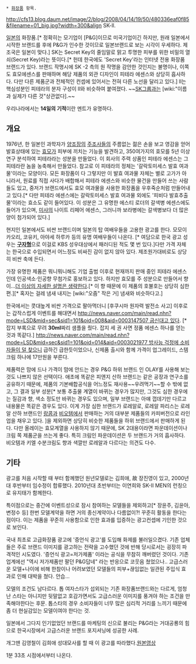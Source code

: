  * [[화장품]] 항목.

http://cfs13.blog.daum.net/image/2/blog/2008/04/14/19/50/480336eaf0f85&filename=01_big.jpg?width=300&align
SK-ll. 

[[일본]]의 화장품.[* 정확히는 모기업이 [P&G]이므로 미국기업이긴 하지만, 원래 일본에서 시작한 브랜드를 후에 P&G가 인수한 것이므로 일본브랜드로 보는 시각이 우세하다. 제조국은 일본이 맞다.] SK는 Secret Key의 줄임말로 맑고 투명한 피부를 위한 비밀의 열쇠(Secret Key)라는 뜻이다.[* 헌데 한국에도 'Secret Key'라는 인터넷 전용 화장품 브랜드가 있다. 브랜드 작명시에 SK -2 측의 원 작명을 감안한 것인지는 불명이나, 이쪽도 효모에센스를 판매하며 해당 제품의 외관 디자인이 피테라 에센스와 상당히 흡사하다. 다만 다른 제품군과 전체적인 컨셉에 있어서는 전혀 다른 노선을 달리고 있다.]  ll는 핵심성분인 피테라의 분자 구성이 ll와 비슷하여 붙여졌다. ~~[[SK]]그룹과는 [wiki:"이름과 실제가 다른 것"상관없다].~~

우리나라에서는 '''14일의 기적'''이란 멘트가 유명하다.

== 개요 ==
1976년, 한 일본인 과학자가 [[양조]]장의 [[주조사]]들의 주름없는 젊은 손을 보고 영감을 얻어 발효상태에 있는 [[효모]]가 피부에 끼치는 기능을 발견하고, 350여가지의 효모를 5년 이상 연구 분석하여 피테라라는 성분을 만들었다. 이 회사의 주력 상품인 피테라 에센스는 그 피테라란 놈을 농축해서 만들었다. 참고로 이 피테라의 정체는 '갈락토미세스 발효 여과물'이라는 모양이다. 모든 화장품이 다 그렇지만 이 발효 여과물 자체는 별로 고가가 아니라서, 원료를 직접 사다가 배합해서 피테라 에센스와 비슷한 물건을 만들어 쓰는 사람들도 있고, 중저가 브랜드에서도 효모 여과물을 사용한 화장품을 우후죽순처럼 만들어내고 있다.[* 다만 피테라 에센스에는 갈락토미세스 발효 여과물 외에도 '피비다 발효추출물'이라는 효소도 같이 들어있다. 이 성분은 그 유명한 에스티 로더의 갈색병 에센스에도 들어가 있으며, [[미샤]]의 나이트 리페어 에센스, 그러니까 보라병에는 갈색병보다 더 많은 양이 첨가되어 있다.]

현지인 일본에서도 비싼 브랜드이며 일본의 탑 여배우들을 고용한 광고를 한다. 모모이 카오리, 코유키, 아야세 하루카 등의 유명 여배우들이 나온다. [* 여담으로 한국 광고 성우는 '''[[구자형]]'''으로 이걸로 KBS 성우대상에서 패러디된 적도 몇 번 있다.]다만 가격 자체는 한국으로 수입되면서 어느정도 비싸진 감이 없지 않아 있다. 제조원가대비로도 상당히 비싼 축에 든다.

가장 유명한 제품은 뭐니뭐니해도 기업 출범 이후로 현재까지 판매 중인 피테라 에센스인데 인공색소·인공향 무첨가로 홍보하고 있다. 하지만 효모를 주 성분으로 만들어서 향이...[[더 이상의 자세한 설명은 생략한다]].[* 이 향 때문에 이 제품의 호불호는 상당히 심한 편.][* 혹자는 걸레 냄새 내지는 [wiki:"오줌" 작은 거] 냄새와 비슷하다고.]

한국에서는 콧대높게 비싼 가격으로 팔아먹더니 [후쿠시마 원자력 발전소 사고] 이후로는 갑작스럽게 이벤트를 해대면서 [[http://news.naver.com/main/read.nhn?mode=LSD&mid=sec&sid1=101&oid=008&aid=0003147507 굽신대고 있다]]. [* 잡지 부록으로 무려 '''30ml'''짜리 샘플을 줬다. 잡지 세 권 사면 정품 에센스 하나를 얻는 것과 똑같다.] [[http://news.naver.com/main/read.nhn?mode=LSD&mid=sec&sid1=101&oid=014&aid=0003021977 방사능 걱정에 소비자들이 덜 찾으니]] 급하긴 급한듯이었으나, 신제품 출시와 함께 가격이 업그레이드, 스템크림 하나에 17만원을 부른다.

제품력은 맘에 드나 가격이 맘에 안드는 경우 P&G 하위 브랜드 인 OLAY를 사용해 보는것도 나쁘지 않은 선택이다. 애초에 똑같은 피앤지 산하 브랜드는 같은 공장과 연구소를 공유하기 때문에, 제품의 기본배합공식을 어느정도 재사용~~우려먹기~~할 수 밖에 없고, 그 결과 일부 성분[* 보통 추출물 계열이 바뀌는 경우가 많지만, 그것도 심한 경우에는 질감과 향, 색소 정도만 바뀌는 경우도 있으며, 일부 브랜드는 아얘 껍데기만 다르고 내용물은 똑같은 경우도 있다. 이게 가장 심한 브랜드가 로레알로, 로레알 파리스는 로레알 산하 브랜드인 [[랑콤]]과 [[비오템]]에서 판매하는 거의 대부분 제품들의 카피버전으로 라인업을 채우고 있다. ]을 제외하면 상당히 비슷한 제품들을 하위 브랜드에서 판매하게 된다. 다만 올레이는 효모계열을 사용하지 않기 때문에, SK 2대용이라면 파운데이션이나 크림 쪽 제품군을 쓰는게 좋다. 특히 크림인 파운데이션은 두 브랜드가 거의 흡사하다.  비오템과 키엘 수분크림도 향과 색깔만 로레알과 다르다는 의견도 다수. 

== 기타 ==
광고를 처음 시작할 때 부터 함께했던 원년모델로는 김희애, 故 장진영이 있고, 2000년대 후반부터 임수정이 합류했다. 2010년대 초반부터는 이연희와 SK-II MEN의 런칭으로 유지태가 함께한다. 

특이점으로는 중간에 이벤트성으로 잠시 참여하는 모델들을 제외하고[* 장윤주, 김윤아, 변정수 등] 한번 모델계약을 하면 거의 종신계약이나 다름없이?! 꾸준히 활동을 한다는 점이다. 이는 제품을 꾸준히 사용함으로 인한 효과를 입증하는 광고컨셉에 기인한 것으로 보인다.

국내 최초로 고급화장품 광고에 '증언식 광고'를 도입해 화제를 불러일으켰다. 기존 업체들은 주로 브랜드 이미지를 광고하는 전략을 고수했던 것에 반해 당시로서는 굉장히 파격적인 시도였다. '증언식 광고=저가제품' 이라는 공식을 무참히 깨버렸던 것이다. 기존 업계에선 "역시 저가제품만 팔던 P&G답네" 라는 반응으로 코웃음 쳤었으나.. 고급스러운 모델+나이에 비해 한참이나 어려보였던 모델들의 피부+끊임없는 일관된 주입식 효과로 인해 대박을 쳤다. 안습...

모델의 조건도 남다르다. 톱 여자스타가 섭외되는 기존 화장품브랜드와는 다르게, 엄청난 스타는 아니지만 뒷말없고 호감가면서도 고급스러운 이미지를 풍겨야 하는 조건을 만족해야한다는 후문. 톱스타의 경우 소비자들이 너무 많은 심리적 거리를 느끼기 때문에 좀 더 현실감있는 모델이여야 한다는 것. 

일본에서 그다지 인기없었던 브랜드를 마케팅의 신으로 불리는 P&G라는 거대공룡의 힘으로 한국시장에서 고급스러운 브랜드 포지셔닝에 성공한 사례.

개그맨 김영철이 김희애 성대모사를 할 때 이 광고를 따라했다.[http://www.ad.co.kr/ad/tv/show.cjsp?ukey=5437 원본영상]

{{{#!html
<iframe width="640" height="360" src="//www.youtube.com/embed/On6tdahGNbY" frameborder="0" allowfullscreen></iframe>
}}} 
1분 33초 시점에서부터 나온다.

